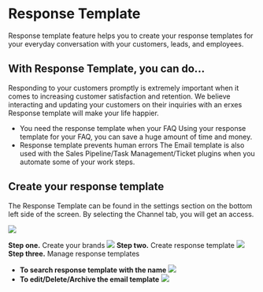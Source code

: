# Response Template
Response template feature helps you to create your response templates for your everyday conversation with your customers, leads, and employees.

## With Response Template, you can do...
Responding to your customers promptly is extremely important when it comes to increasing customer satisfaction and retention. We believe interacting and updating your customers on their inquiries with an erxes Response template will make your life happier.

- You need the response template when your FAQ Using your response template for your FAQ, you can save a huge amount of time and money.
- Response template prevents human errors The Email template is also used with the Sales Pipeline/Task Management/Ticket plugins when you automate some of your work steps.
## Create your response template
The Response Template can be found in the settings section on the bottom left side of the screen. By selecting the Channel tab, you will get an access.

![](https://imagedelivery.net/5m26Aj-CutMXPPNacMs_yQ/c87d6af5-6a59-4eff-0f63-436abdc57300/public)

**Step one.** Create your brands
![](https://imagedelivery.net/5m26Aj-CutMXPPNacMs_yQ/d346ab5f-45c8-4845-8548-7ea619b3df00/public)
**Step two.** Create response template
![](https://imagedelivery.net/5m26Aj-CutMXPPNacMs_yQ/6f357955-2c93-471e-c609-6d4291503d00/public)
**Step three.** Manage response templates
- **To search response template with the name**
![](https://imagedelivery.net/5m26Aj-CutMXPPNacMs_yQ/499d3907-15c9-4355-02fd-63c343613d00/public)
- **To edit/Delete/Archive the email template**
![](https://imagedelivery.net/5m26Aj-CutMXPPNacMs_yQ/a301e934-473d-4e9c-d3d5-c9ab19e15e00/public)







